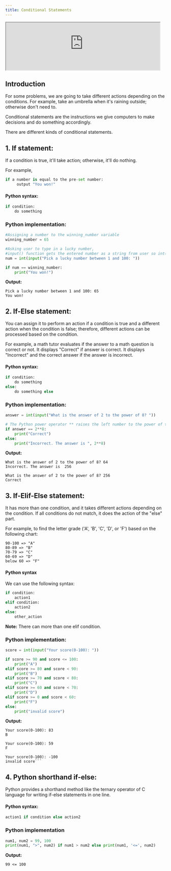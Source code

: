 ```yaml
---
title: Conditional Statements
---
```



<Draggable>
  <div class="card-demo" style={{ position: "relative", zIndex: 5 }}>
    <div
      class="card"
      style={{ backgroundColor: "#1d9dff", position: "relative", zIndex: 5 }}
    >
      <iframe
        src="https://vm.theprogrammingfoundation.org/images/emulation/python.html"
        width="96%"
        height="auto"
      ></iframe>
    </div>
  </div>
</Draggable>

## Introduction

For some problems, we are going to take different actions depending on the conditions. For example, take an umbrella when it's raining outside; otherwise don't need to.

Conditional statements are the instructions we give computers to make decisions and do something accordingly.

There are different kinds of conditional statements.

## 1. If statement:

If a condition is true, it'll take action; otherwise, it'll do nothing.

For example,

```Python
if a number is equal to the pre-set number:
     output "You won!"
```

#### Python syntax:

```Python
if condition:
    do something
```

### Python implementation:

```Python
#Assigning a number to the winning_number variable
winning_number = 65

#Asking user to type in a lucky number,
#input() function gets the entered number as a string from user so int() converts it to an integer
num = int(input("Pick a lucky number between 1 and 100: "))

if num == winning_number:
    print("You won!")
```

**Output:**

```
Pick a lucky number between 1 and 100: 65
You won!
```

## 2. If-Else statement:

You can assign it to perform an action if a condition is true and a different action when the condition is false; therefore, different actions can be processed based on the condition.

For example, a math tutor evaluates if the answer to a math question is correct or not. It displays "Correct" if answer is correct. It displays "Incorrect" and the correct answer if the answer is incorrect.

#### Python syntax:

```Python
if condition:
    do something
else:
    do something else
```

### Python implementation:

```Python
answer = int(input("What is the answer of 2 to the power of 8? "))

# The Python power operator ** raises the left number to the power of the right number
if answer == 2**8:
    print("Correct")
else:
    print("Incorrect. The answer is ", 2**8)
```

**Output:**

```
What is the answer of 2 to the power of 8? 64
Incorrect. The answer is  256
```

```
What is the answer of 2 to the power of 8? 256
Correct
```

## 3. If-Elif-Else statement:

It has more than one condition, and it takes different actions depending on the condition. If all conditions do not match, it does the action of the "else" part.

For example, to find the letter grade ('A', 'B', 'C', 'D', or 'F') based on the following chart:

```
90-100 => "A"
80-89 => "B"
70-79 => "C"
60-69 => "D"
below 60 => "F"
```

#### Python syntax

We can use the following syntax:

```Python
if condition:
    action1
elif condition:
    action2
else:
    other_action
```

**Note:** There can more than one elif condition.

### Python implementation:

```Python
score = int(input("Your score(0-100): "))

if score >= 90 and score <= 100:
    print("A")
elif score >= 80 and score < 90:
    print("B")
elif score >= 70 and score < 80:
    print("C")
elif score >= 60 and score < 70:
    print("D")
elif score >= 0 and score < 60:
    print("F")
else:
    print("invalid score")
```

**Output:**

```
Your score(0-100): 83
B
```

```
Your score(0-100): 59
F
```

````
Your score(0-100): -100
invalid score```
````

## 4. Python shorthand if-else:

Python provides a shorthand method like the ternary operator of C language for writing if-else statements in one line.

#### Python syntax:

```Python
action1 if condition else action2
```

### Python implementation

```Python
num1, num2 = 99, 100
print(num1, ">", num2) if num1 > num2 else print(num1, '<=', num2)
```

**Output:**

```
99 <= 100
```
